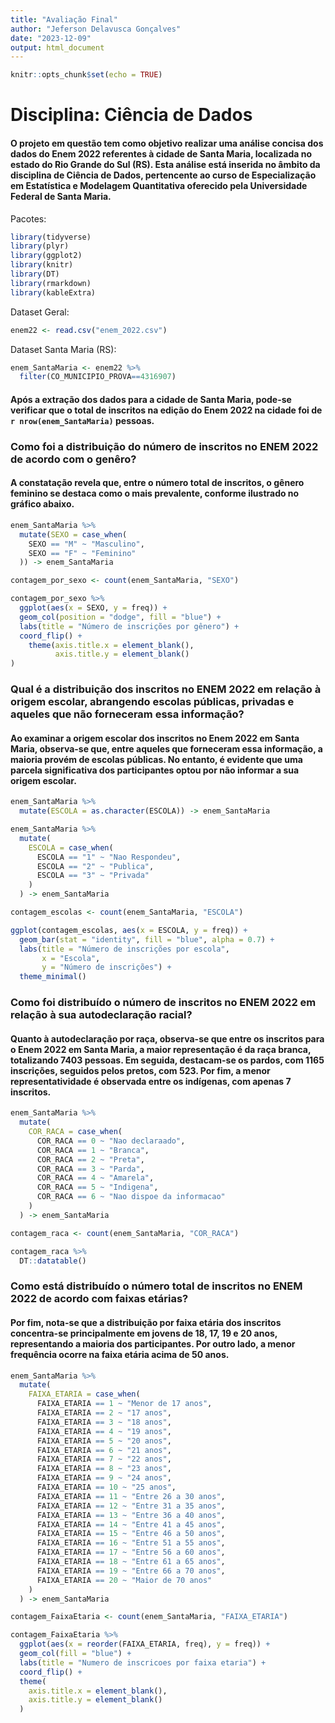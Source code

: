 ---
title: "Avaliação Final"
author: "Jeferson Delavusca Gonçalves"
date: "2023-12-09"
output: html_document
---

```{r setup, include=FALSE}
knitr::opts_chunk$set(echo = TRUE)
```

# **Disciplina: Ciência de Dados**


#### O projeto em questão tem como objetivo realizar uma análise concisa dos dados do Enem 2022 referentes à cidade de Santa Maria, localizada no estado do Rio Grande do Sul (RS). Esta análise está inserida no âmbito da disciplina de Ciência de Dados, pertencente ao curso de Especialização em Estatística e Modelagem Quantitativa oferecido pela Universidade Federal de Santa Maria.


Pacotes:
```{r message=FALSE}
library(tidyverse)
library(plyr)
library(ggplot2)
library(knitr)
library(DT)
library(rmarkdown)
library(kableExtra)
```

Dataset Geral:
```{r}
enem22 <- read.csv("enem_2022.csv")
```

Dataset Santa Maria (RS):
```{r}
enem_SantaMaria <- enem22 %>% 
  filter(CO_MUNICIPIO_PROVA==4316907)
```


#### Após a extração dos dados para a cidade de Santa Maria, pode-se verificar que o total de inscritos na edição do Enem 2022 na cidade foi de **`r nrow(enem_SantaMaria)`** pessoas.


### **Como foi a distribuição do número de inscritos no ENEM 2022 de acordo com o genêro?**

#### A constatação revela que, entre o número total de inscritos, o gênero feminino se destaca como o mais prevalente, conforme ilustrado no gráfico abaixo.

```{r echo=FALSE}
enem_SantaMaria %>% 
  mutate(SEXO = case_when(
    SEXO == "M" ~ "Masculino",
    SEXO == "F" ~ "Feminino"
  )) -> enem_SantaMaria
```
```{r echo=FALSE}
contagem_por_sexo <- count(enem_SantaMaria, "SEXO")
```
```{r echo=FALSE}
contagem_por_sexo %>% 
  ggplot(aes(x = SEXO, y = freq)) +
  geom_col(position = "dodge", fill = "blue") +
  labs(title = "Número de inscrições por gênero") +
  coord_flip() +
    theme(axis.title.x = element_blank(),
          axis.title.y = element_blank()
)
```


### **Qual é a distribuição dos inscritos no ENEM 2022 em relação à origem escolar, abrangendo escolas públicas, privadas e aqueles que não forneceram essa informação?**

#### Ao examinar a origem escolar dos inscritos no Enem 2022 em Santa Maria, observa-se que, entre aqueles que forneceram essa informação, a maioria provém de escolas públicas. No entanto, é evidente que uma parcela significativa dos participantes optou por não informar a sua origem escolar.

```{r echo=FALSE}
enem_SantaMaria %>% 
  mutate(ESCOLA = as.character(ESCOLA)) -> enem_SantaMaria
```

```{r echo=FALSE}
enem_SantaMaria %>% 
  mutate(
    ESCOLA = case_when(
      ESCOLA == "1" ~ "Nao Respondeu",
      ESCOLA == "2" ~ "Publica",
      ESCOLA == "3" ~ "Privada"
    )
  ) -> enem_SantaMaria
```

```{r echo=FALSE}
contagem_escolas <- count(enem_SantaMaria, "ESCOLA")
```

```{r echo=FALSE}
ggplot(contagem_escolas, aes(x = ESCOLA, y = freq)) +
  geom_bar(stat = "identity", fill = "blue", alpha = 0.7) +
  labs(title = "Número de inscrições por escola",
       x = "Escola",
       y = "Número de inscrições") +
  theme_minimal()
```


### **Como foi distribuído o número de inscritos no ENEM 2022 em relação à sua autodeclaração racial?**

#### Quanto à autodeclaração por raça, observa-se que entre os inscritos para o Enem 2022 em Santa Maria, a maior representação é da raça branca, totalizando **7403** pessoas. Em seguida, destacam-se os pardos, com **1165** inscrições, seguidos pelos pretos, com **523**. Por fim, a menor representatividade é observada entre os indígenas, com apenas **7** inscritos. 

```{r echo=FALSE}
enem_SantaMaria %>% 
  mutate(
    COR_RACA = case_when(
      COR_RACA == 0 ~ "Nao declaraado",
      COR_RACA == 1 ~ "Branca",
      COR_RACA == 2 ~ "Preta",
      COR_RACA == 3 ~ "Parda",
      COR_RACA == 4 ~ "Amarela",
      COR_RACA == 5 ~ "Indigena",
      COR_RACA == 6 ~ "Nao dispoe da informacao"
    )
  ) -> enem_SantaMaria
```
```{r echo=FALSE}
contagem_raca <- count(enem_SantaMaria, "COR_RACA")
```
```{r echo=FALSE}
contagem_raca %>% 
  DT::datatable()
```


### **Como está distribuído o número total de inscritos no ENEM 2022 de acordo com faixas etárias?**

#### Por fim, nota-se que a distribuição por faixa etária dos inscritos concentra-se principalmente em jovens de 18, 17, 19 e 20 anos, representando a maioria dos participantes. Por outro lado, a menor frequência ocorre na faixa etária acima de 50 anos.

```{r echo=FALSE}
enem_SantaMaria %>% 
  mutate(
    FAIXA_ETARIA = case_when(
      FAIXA_ETARIA == 1 ~ "Menor de 17 anos",
      FAIXA_ETARIA == 2 ~ "17 anos",
      FAIXA_ETARIA == 3 ~ "18 anos",
      FAIXA_ETARIA == 4 ~ "19 anos",
      FAIXA_ETARIA == 5 ~ "20 anos",
      FAIXA_ETARIA == 6 ~ "21 anos",
      FAIXA_ETARIA == 7 ~ "22 anos",
      FAIXA_ETARIA == 8 ~ "23 anos",
      FAIXA_ETARIA == 9 ~ "24 anos",
      FAIXA_ETARIA == 10 ~ "25 anos",
      FAIXA_ETARIA == 11 ~ "Entre 26 a 30 anos",
      FAIXA_ETARIA == 12 ~ "Entre 31 a 35 anos",
      FAIXA_ETARIA == 13 ~ "Entre 36 a 40 anos",
      FAIXA_ETARIA == 14 ~ "Entre 41 a 45 anos",
      FAIXA_ETARIA == 15 ~ "Entre 46 a 50 anos",
      FAIXA_ETARIA == 16 ~ "Entre 51 a 55 anos",
      FAIXA_ETARIA == 17 ~ "Entre 56 a 60 anos",
      FAIXA_ETARIA == 18 ~ "Entre 61 a 65 anos",
      FAIXA_ETARIA == 19 ~ "Entre 66 a 70 anos",
      FAIXA_ETARIA == 20 ~ "Maior de 70 anos"
    )
  ) -> enem_SantaMaria
```
```{r echo=FALSE}
contagem_FaixaEtaria <- count(enem_SantaMaria, "FAIXA_ETARIA")
```
```{r echo=FALSE}
contagem_FaixaEtaria %>% 
  ggplot(aes(x = reorder(FAIXA_ETARIA, freq), y = freq)) +
  geom_col(fill = "blue") +
  labs(title = "Numero de inscricoes por faixa etaria") +
  coord_flip() +
  theme(
    axis.title.x = element_blank(),
    axis.title.y = element_blank()
  )

```
